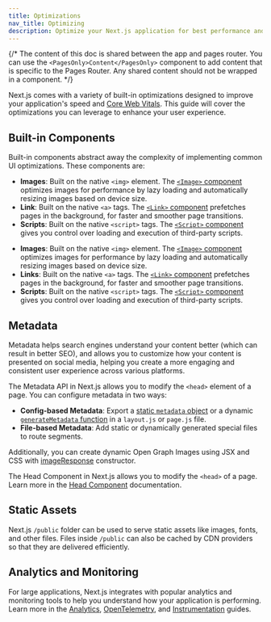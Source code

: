 ```yaml
---
title: Optimizations
nav_title: Optimizing
description: Optimize your Next.js application for best performance and user experience.
---
```


{/* The content of this doc is shared between the app and pages router. You can use the `<PagesOnly>Content</PagesOnly>` component to add content that is specific to the Pages Router. Any shared content should not be wrapped in a component. */}

Next.js comes with a variety of built-in optimizations designed to improve your application's speed and [Core Web Vitals](https://web.dev/vitals/). This guide will cover the optimizations you can leverage to enhance your user experience.

## Built-in Components

Built-in components abstract away the complexity of implementing common UI optimizations. These components are:

<AppOnly>

- **Images**: Built on the native `<img>` element. The [`<Image>` component](/docs/app/api-reference/components/image) optimizes images for performance by lazy loading and automatically resizing images based on device size.
- **Link**: Built on the native `<a>` tags. The [`<Link>` component](/docs/app/api-reference/components/link) prefetches pages in the background, for faster and smoother page transitions.
- **Scripts**: Built on the native `<script>` tags. The [`<Script>` component](/docs/app/api-reference/components/script) gives you control over loading and execution of third-party scripts.

</AppOnly>

<PagesOnly>

- **Images**: Built on the native `<img>` element. The [`<Image>` component](/docs/pages/api-reference/components/image) optimizes images for performance by lazy loading and automatically resizing images based on device size.
- **Links**: Built on the native `<a>` tags. The [`<Link>` component](/docs/pages/api-reference/components/link) prefetches pages in the background, for faster and smoother page transitions.
- **Scripts**: Built on the native `<script>` tags. The [`<Script>` component](/docs/pages/api-reference/components/script) gives you control over loading and execution of third-party scripts.

</PagesOnly>

## Metadata

Metadata helps search engines understand your content better (which can result in better SEO), and allows you to customize how your content is presented on social media, helping you create a more engaging and consistent user experience across various platforms.

<AppOnly>

The Metadata API in Next.js allows you to modify the `<head>` element of a page. You can configure metadata in two ways:

- **Config-based Metadata**: Export a [static `metadata` object](/docs/app/api-reference/functions/generate-metadata#metadata-object) or a dynamic [`generateMetadata` function](/docs/app/api-reference/functions/generate-metadata#generatemetadata-function) in a `layout.js` or `page.js` file.
- **File-based Metadata**: Add static or dynamically generated special files to route segments.

Additionally, you can create dynamic Open Graph Images using JSX and CSS with [imageResponse](/docs/app/api-reference/functions/image-response) constructor.

</AppOnly>

<PagesOnly>

The Head Component in Next.js allows you to modify the `<head>` of a page. Learn more in the [Head Component](/docs/pages/api-reference/components/head) documentation.

</PagesOnly>

## Static Assets

Next.js `/public` folder can be used to serve static assets like images, fonts, and other files. Files inside `/public` can also be cached by CDN providers so that they are delivered efficiently.

## Analytics and Monitoring

For large applications, Next.js integrates with popular analytics and monitoring tools to help you understand how your application is performing. Learn more in the <PagesOnly>[Analytics](/docs/app/building-your-application/optimizing/analytics), </PagesOnly> [OpenTelemetry](/docs/pages/building-your-application/optimizing/open-telemetry)<PagesOnly>,</PagesOnly> and [Instrumentation](/docs/pages/building-your-application/optimizing/instrumentation) guides.
